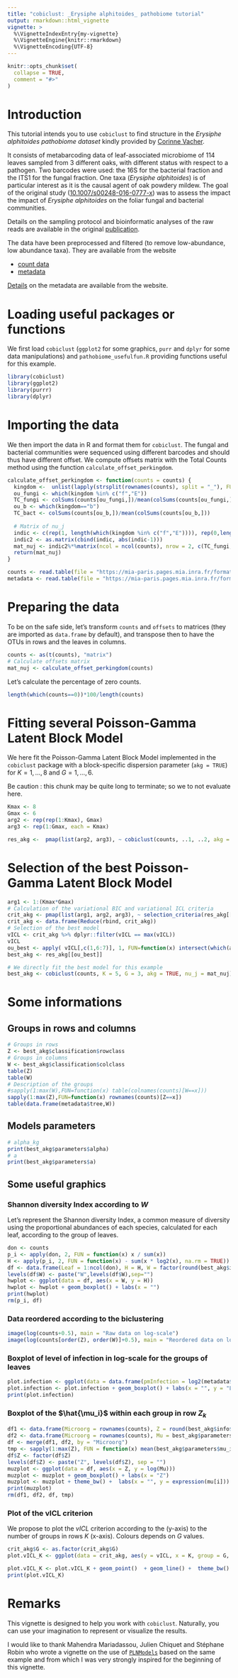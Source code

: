 ```yaml
---
title: "cobiclust: _Erysiphe alphitoides_ pathobiome tutorial"
output: rmarkdown::html_vignette
vignette: >
  %\VignetteIndexEntry{my-vignette}
  %\VignetteEngine{knitr::rmarkdown}
  %\VignetteEncoding{UTF-8}
---
```


```r
knitr::opts_chunk$set(
  collapse = TRUE,
  comment = "#>"
)
```


# Introduction

This tutorial intends you to use  `cobiclust` to find structure in the *_Erysiphe alphitoides_ pathobiome dataset* kindly provided by [Corinne Vacher](https://corinnevacher.wordpress.com/people/).

It consists of metabarcoding data of leaf-associated microbiome of 114 leaves sampled from 3 different oaks, with different status with respect to a pathogen. Two barcodes were used: the 16S for the bacterial fraction and the ITS1 for the fungal fraction. One taxa (*Erysiphe alphitoides*) is of particular interest as it is the causal agent of oak powdery mildew. The goal of the original study ([10.1007/s00248-016-0777-x](https://link.springer.com/article/10.1007/s00248-016-0777-x)) was to assess the impact the impact of *Erysiphe alphitoides* on the foliar fungal and bacterial communities.

Details on the sampling protocol and bioinformatic analyses of the raw reads are available in the original [publication](https://link.springer.com/article/10.1007/s00248-016-0777-x). 

The data have been preprocessed and filtered (to remove low-abundance, low abundance taxa). They are available from the website

- [count data](https://mia-paris.pages.mia.inra.fr/formation_abondance_reseau/tutoriels/PLN_TP/Data/counts.tsv)
- [metadata](https://mia-paris.pages.mia.inra.fr/formation_abondance_reseau/tutoriels/PLN_TP/Data/metadata.tsv)
<!-- - [offsets](https://mia-paris.pages.mia.inra.fr/formation_abondance_reseau/tutoriels/PLN_TP/Data/offsets.tsv) -->

[Details](https://mia-paris.pages.mia.inra.fr/formation_abondance_reseau/tutoriels/PLN_TP/PLN_oaks.html) on the metadata are available from the website.

# Loading useful packages or functions

We first load `cobiclust` (`ggplot2` for some graphics, `purr` and `dplyr` for some data manipulations) and `pathobiome_usefulfun.R` providing functions useful for this example.

```r
library(cobiclust)
library(ggplot2)
library(purrr)
library(dplyr)
```

# Importing the data

We then import the data in R and format them for `cobiclust`. The fungal and bacterial communities were sequenced using different barcodes and should thus have different offset. We compute offsets matrix with the Total Counts method using the function `calculate_offset_perkingdom`.

```r
calculate_offset_perkingdom <- function(counts = counts) {
  kingdom <-  unlist(lapply(strsplit(rownames(counts), split = "_"), FUN = function(y) y[[1]]))
  ou_fungi <- which(kingdom %in% c("f","E"))
  TC_fungi <- colSums(counts[ou_fungi,])/mean(colSums(counts[ou_fungi,])) 
  ou_b <- which(kingdom=="b")
  TC_bact <- colSums(counts[ou_b,])/mean(colSums(counts[ou_b,])) 
  
  # Matrix of nu_j
  indic <- c(rep(1, length(which(kingdom %in% c("f","E")))), rep(0,length(which(kingdom == "b"))))
  indic2 <- as.matrix(cbind(indic, abs(indic-1)))
  mat_nuj <- indic2%*%matrix(ncol = ncol(counts), nrow = 2, c(TC_fungi, TC_bact), byrow = TRUE)
  return(mat_nuj)
}
```


```r
counts <- read.table(file = "https://mia-paris.pages.mia.inra.fr/formation_abondance_reseau/tutoriels/PLN_TP/Data/counts.tsv")
metadata <- read.table(file = "https://mia-paris.pages.mia.inra.fr/formation_abondance_reseau/tutoriels/PLN_TP/Data/metadata.tsv")
```
# Preparing the data

To be on the safe side, let's transform `counts` and `offsets` to matrices (they are imported as `data.frame` by default), and transpose then to have the OTUs in rows and the leaves in columns.

```r
counts <- as(t(counts), "matrix")
# Calculate offsets matrix
mat_nuj <- calculate_offset_perkingdom(counts)
```

Let's calculate the percentage of zero counts.
```r
length(which(counts==0))*100/length(counts)
```

# Fitting several Poisson-Gamma Latent Block Model

We here fit the Poisson-Gamma Latent Block Model implemented in the `cobiclust` package with a block-specific dispersion parameter (`akg = TRUE`) for $K = 1, ..., 8$ and $G = 1, ..., 6$.

Be caution : this chunk may be quite long to terminate; so we to not evaluate here.

```r
Kmax <- 8
Gmax <- 6
arg2 <- rep(rep(1:Kmax), Gmax)
arg3 <- rep(1:Gmax, each = Kmax)

res_akg <-  pmap(list(arg2, arg3), ~ cobiclust(counts, ..1, ..2, akg = TRUE, nu_j = mat_nuj))
```

# Selection of the best Poisson-Gamma Latent Block Model

```r
arg1 <- 1:(Kmax*Gmax)
# Calculation of the variational BIC and variational ICL criteria
crit_akg <- pmap(list(arg1, arg2, arg3), ~ selection_criteria(res_akg[[..1]], K = ..2, G = ..3), )
crit_akg <- data.frame(Reduce(rbind, crit_akg)) 
# Selection of the best model
vICL <- crit_akg %>% dplyr::filter(vICL == max(vICL)) 
vICL
ou_best <- apply( vICL[,c(1,6:7)], 1, FUN=function(x) intersect(which(arg2==x[2]),which(arg3==x[3])))
best_akg <- res_akg[[ou_best]]
```
```r
# We directly fit the best model for this example
best_akg <- cobiclust(counts, K = 5, G = 3, akg = TRUE, nu_j = mat_nuj)
```


# Some informations   

## Groups in rows and columns
```r
# Groups in rows
Z <- best_akg$classification$rowclass
# Groups in columns
W <- best_akg$classification$colclass
table(Z)
table(W)
# Description of the groups
#sapply(1:max(W),FUN=function(x) table(colnames(counts)[W==x]))
sapply(1:max(Z),FUN=function(x) rownames(counts)[Z==x])
table(data.frame(metadata$tree,W))
```
## Models parameters
```r
# alpha_kg
print(best_akg$parameters$alpha)
# a
print(best_akg$parameters$a)
```

## Some useful graphics

### Shannon diversity Index according to $W$
Let's represent the Shannon diversity Index, a common measure of diversity using the proportional abundances of each species, calculated for each leaf, according to the group of leaves.

```r
don <- counts
p_i <- apply(don, 2, FUN = function(x) x / sum(x))
H <- apply(p_i, 2, FUN = function(x) - sum(x * log2(x), na.rm = TRUE))
df <- data.frame(Leaf = 1:ncol(don), H = H, W = factor(round(best_akg$info$t_jg %*% (1:max(W)))))
levels(df$W) <- paste("W",levels(df$W),sep="")
hwplot <- ggplot(data = df, aes(x = W, y = H))
hwplot <- hwplot + geom_boxplot() + labs(x = "")
print(hwplot)
rm(p_i, df)
```

### Data reordered according to the biclustering
```r
image(log(counts+0.5), main = "Raw data on log-scale")
image(log(counts[order(Z), order(W)]+0.5), main = "Reordered data on log-scale")
```

### Boxplot of level of infection in log-scale for the groups of leaves

```r
plot.infection <- ggplot(data = data.frame(pmInfection = log2(metadata$pmInfection), W = as.factor(paste("W",W,sep=""))), aes(y = pmInfection, x = W))
plot.infection <- plot.infection + geom_boxplot() + labs(x = "", y = "Level of infection") + theme_bw()
print(plot.infection)
```

### Boxplot of the $\hat{\mu_i}$ within each group in row $Z_k$

```r
df1 <- data.frame(Microorg = rownames(counts), Z = round(best_akg$info$s_ik %*% (1:max(Z))))
df2 <- data.frame(Microorg = rownames(counts), Mu = best_akg$parameters$mu_i)
df <- merge(df1, df2, by = "Microorg")
tmp <- sapply(1:max(Z), FUN = function(x) mean(best_akg$parameters$mu_i[Z == x]))
df$Z <- factor(df$Z)
levels(df$Z) <- paste("Z", levels(df$Z), sep = "")
muzplot <- ggplot(data = df, aes(x = Z, y = log(Mu)))
muzplot <- muzplot + geom_boxplot() + labs(x = "Z") 
muzplot <- muzplot + theme_bw() +  labs(x = "", y = expression(mu[i])) 
print(muzplot)
rm(df1, df2, df, tmp)
```

### Plot of the vICL criterion

We propose to plot the $vICL$ criterion according to the (y-axis) to the number of groups in rows $K$ (x-axis). Colours depends on $G$ values.
```r
crit_akg$G <- as.factor(crit_akg$G)
plot.vICL_K <- ggplot(data = crit_akg, aes(y = vICL, x = K, group = G, colour = G))

plot.vICL_K <- plot.vICL_K + geom_point()  + geom_line() +  theme_bw() + theme(legend.position = "bottom") 
print(plot.vICL_K)
```

# Remarks

This vignette is designed to help you work with `cobiclust`. Naturally, you can use your imagination to represent or visualize the results.

I would like to thank Mahendra Mariadassou, Julien Chiquet and Stéphane Robin who wrote a vignette on the use of [`PLNModels`](http://julien.cremeriefamily.info/PLNmodels/) based on the same example and from which I was very strongly inspired for the beginning of this vignette.

